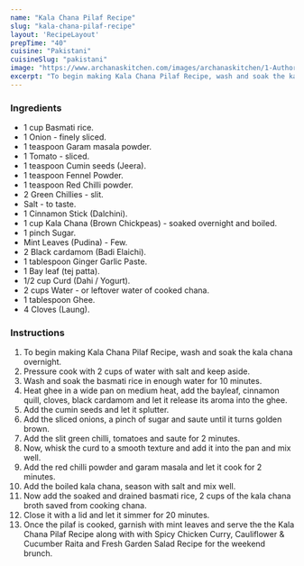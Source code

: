 ---
name: "Kala Chana Pilaf Recipe"
slug: "kala-chana-pilaf-recipe"
layout: 'RecipeLayout'
prepTime: "40"
cuisine: "Pakistani"
cuisineSlug: "pakistani"
image: "https://www.archanaskitchen.com/images/archanaskitchen/1-Author/nithya.anantham/Kala_Chana_Pilaf_Recipe.jpg"
excerpt: "To begin making Kala Chana Pilaf Recipe, wash and soak the kala chana overnight"
---

### Ingredients

- 1 cup Basmati rice.
- 1 Onion - finely sliced.
- 1 teaspoon Garam masala powder.
- 1 Tomato - sliced.
- 1 teaspoon Cumin seeds (Jeera).
- 1 teaspoon Fennel Powder.
- 1 teaspoon Red Chilli powder.
- 2 Green Chillies - slit.
- Salt - to taste.
- 1 Cinnamon Stick (Dalchini).
- 1 cup Kala Chana (Brown Chickpeas) - soaked overnight and boiled.
- 1 pinch Sugar.
- Mint Leaves (Pudina) - Few.
- 2 Black cardamom (Badi Elaichi).
- 1 tablespoon Ginger Garlic Paste.
- 1 Bay leaf (tej patta).
- 1/2 cup Curd (Dahi / Yogurt).
- 2 cups Water - or leftover water of cooked chana.
- 1 tablespoon Ghee.
- 4 Cloves (Laung).

### Instructions

1. To begin making Kala Chana Pilaf Recipe, wash and soak the kala chana overnight.
1. Pressure cook with 2 cups of water with salt and keep aside.
1. Wash and soak the basmati rice in enough water for 10 minutes.
1. Heat ghee in a wide pan on medium heat, add the bayleaf, cinnamon quill, cloves, black cardamom and let it release its aroma into the ghee.
1. Add the cumin seeds and let it splutter.
1. Add the sliced onions, a pinch of sugar and saute until it turns golden brown.
1. Add the slit green chilli, tomatoes and saute for 2 minutes.
1. Now, whisk the curd to a smooth texture and add it into the pan and mix well.
1. Add the red chilli powder and garam masala and let it cook for 2 minutes.
1. Add the boiled kala chana, season with salt and mix well.
1. Now add the soaked and drained basmati rice, 2 cups of the kala chana broth saved from cooking chana.
1. Close it with a lid and let it simmer for 20 minutes.
1. Once the pilaf is cooked, garnish with mint leaves and serve the the Kala Chana Pilaf Recipe along with with Spicy Chicken Curry, Cauliflower & Cucumber Raita and Fresh Garden Salad Recipe for the weekend brunch.
